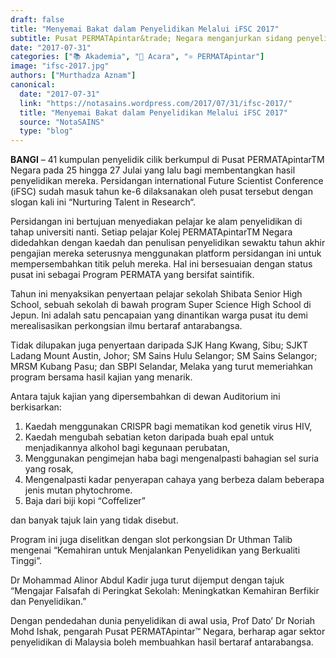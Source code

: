 ```yaml
---
draft: false
title: "Menyemai Bakat dalam Penyelidikan Melalui iFSC 2017"
subtitle: Pusat PERMATApintar&trade; Negara menganjurkan sidang penyelidikan setiap tahun.
date: "2017-07-31"
categories: ["📚 Akademia", "📰 Acara", "⚛ PERMATApintar"]
image: "ifsc-2017.jpg"
authors: ["Murthadza Aznam"]
canonical:
  date: "2017-07-31"
  link: "https://notasains.wordpress.com/2017/07/31/ifsc-2017/"
  title: "Menyemai Bakat dalam Penyelidikan Melalui iFSC 2017"
  source: "NotaSAINS"
  type: "blog"
---
```


**BANGI** – 41 kumpulan penyelidik cilik berkumpul di Pusat PERMATApintarTM Negara pada 25 hingga 27 Julai yang lalu bagi membentangkan hasil penyelidikan mereka. Persidangan international Future Scientist Conference (iFSC) sudah masuk tahun ke-6 dilaksanakan oleh pusat tersebut dengan slogan kali ini “Nurturing Talent in Research“.

Persidangan ini bertujuan menyediakan pelajar ke alam penyelidikan di tahap universiti nanti. Setiap pelajar Kolej PERMATApintarTM Negara didedahkan dengan kaedah dan penulisan penyelidikan sewaktu tahun akhir pengajian mereka seterusnya menggunakan platform persidangan ini untuk mempersembahkan titik peluh mereka. Hal ini bersesuaian dengan status pusat ini sebagai Program PERMATA yang bersifat saintifik.

Tahun ini menyaksikan penyertaan pelajar sekolah Shibata Senior High School, sebuah sekolah di bawah program Super Science High School di Jepun. Ini adalah satu pencapaian yang dinantikan warga pusat itu demi merealisasikan perkongsian ilmu bertaraf antarabangsa.

Tidak dilupakan juga penyertaan daripada SJK Hang Kwang, Sibu; SJKT Ladang Mount Austin, Johor; SM Sains Hulu Selangor; SM Sains Selangor; MRSM Kubang Pasu; dan SBPI Selandar, Melaka yang turut memeriahkan program bersama hasil kajian yang menarik.

Antara tajuk kajian yang dipersembahkan di dewan Auditorium ini berkisarkan:

1. Kaedah menggunakan CRISPR bagi mematikan kod genetik virus HIV,
2. Kaedah mengubah sebatian keton daripada buah epal untuk menjadikannya alkohol bagi kegunaan perubatan,
3. Menggunakan pengimejan haba bagi mengenalpasti bahagian sel suria yang rosak,
4. Mengenalpasti kadar penyerapan cahaya yang berbeza dalam beberapa jenis mutan phytochrome.
5. Baja dari biji kopi “Coffelizer”

dan banyak tajuk lain yang tidak disebut.

Program ini juga diselitkan dengan slot perkongsian Dr Uthman Talib mengenai “Kemahiran untuk Menjalankan Penyelidikan yang Berkualiti Tinggi”.

Dr Mohammad Alinor Abdul Kadir juga turut dijemput dengan tajuk “Mengajar Falsafah di Peringkat Sekolah: Meningkatkan Kemahiran Berfikir dan Penyelidikan.”

Dengan pendedahan dunia penyelidikan di awal usia, Prof Dato’ Dr Noriah Mohd Ishak, pengarah Pusat PERMATApintar&trade; Negara, berharap agar sektor penyelidikan di Malaysia boleh membuahkan hasil bertaraf antarabangsa.
